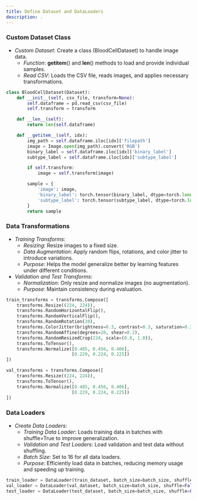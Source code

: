 ```yaml
---
title: Define Dataset and DataLoaders
description: .
---
```


### Custom Dataset Class
- *Custom Dataset*: Create a class (BloodCellDataset) to handle image data.
  - *Function*: __getitem__() and __len__() methods to load and provide individual samples.
  - *Read CSV*: Loads the CSV file, reads images, and applies necessary transformations.

```python
class BloodCellDataset(Dataset):
    def __init__(self, csv_file, transform=None):
        self.dataframe = pd.read_csv(csv_file)
        self.transform = transform

    def __len__(self):
        return len(self.dataframe)

    def __getitem__(self, idx):
        img_path = self.dataframe.iloc[idx]['filepath']
        image = Image.open(img_path).convert('RGB')
        binary_label = self.dataframe.iloc[idx]['binary_label']
        subtype_label = self.dataframe.iloc[idx]['subtype_label']

        if self.transform:
            image = self.transform(image)

        sample = {
            'image': image,
            'binary_label': torch.tensor(binary_label, dtype=torch.long),
            'subtype_label': torch.tensor(subtype_label, dtype=torch.long)
        }
        return sample
 ```         

### Data Transformations
- *Training Transforms*:
  - *Resizing*: Resize images to a fixed size.
  - *Data Augmentation*: Apply random flips, rotations, and color jitter to introduce variations.
  - *Purpose*: Helps the model generalize better by learning features under different conditions.
- *Validation and Test Transforms*:
  - *Normalization*: Only resize and normalize images (no augmentation).
  - *Purpose*: Maintain consistency during evaluation.


```python
train_transforms = transforms.Compose([
    transforms.Resize((224, 224)),
    transforms.RandomHorizontalFlip(),
    transforms.RandomVerticalFlip(),
    transforms.RandomRotation(20),
    transforms.ColorJitter(brightness=0.3, contrast=0.3, saturation=0.3, hue=0.1),
    transforms.RandomAffine(degrees=20, shear=0.2),
    transforms.RandomResizedCrop(224, scale=(0.8, 1.0)),
    transforms.ToTensor(),
    transforms.Normalize([0.485, 0.456, 0.406],
                         [0.229, 0.224, 0.225])
])

val_transforms = transforms.Compose([
    transforms.Resize((224, 224)),
    transforms.ToTensor(),
    transforms.Normalize([0.485, 0.456, 0.406],
                         [0.229, 0.224, 0.225])
])

```
### Data Loaders
- *Create Data Loaders*:
  - *Training Data Loader*: Loads training data in batches with shuffle=True to improve generalization.
  - *Validation and Test Loaders*: Load validation and test data without shuffling.
  - *Batch Size*: Set to 16 for all data loaders.
  - *Purpose*: Efficiently load data in batches, reducing memory usage and speeding up training.


```python
train_loader = DataLoader(train_dataset, batch_size=batch_size, shuffle=True, num_workers=4, drop_last=True)
val_loader = DataLoader(val_dataset, batch_size=batch_size, shuffle=False, num_workers=4, drop_last=True)
test_loader = DataLoader(test_dataset, batch_size=batch_size, shuffle=False, num_workers=4, drop_last=True)

```